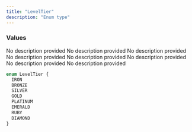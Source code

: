 ```yaml
---
title: "LevelTier"
description: "Enum type"
---
```


### Values

<ResponseField name="IRON" type="enum">
  No description provided
</ResponseField>

<ResponseField name="BRONZE" type="enum">
  No description provided
</ResponseField>

<ResponseField name="SILVER" type="enum">
  No description provided
</ResponseField>

<ResponseField name="GOLD" type="enum">
  No description provided
</ResponseField>

<ResponseField name="PLATINUM" type="enum">
  No description provided
</ResponseField>

<ResponseField name="EMERALD" type="enum">
  No description provided
</ResponseField>

<ResponseField name="RUBY" type="enum">
  No description provided
</ResponseField>

<ResponseField name="DIAMOND" type="enum">
  No description provided
</ResponseField>


```graphql LevelTier
enum LevelTier {
  IRON
  BRONZE
  SILVER
  GOLD
  PLATINUM
  EMERALD
  RUBY
  DIAMOND
}
```
